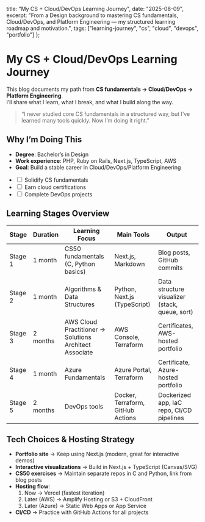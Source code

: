   title: "My CS + Cloud/DevOps Learning Journey",
  date: "2025-08-09",
  excerpt: "From a Design background to mastering CS fundamentals, Cloud/DevOps, and Platform Engineering — my structured learning roadmap and motivation.",
  tags: ["learning-journey", "cs", "cloud", "devops", "portfolio"]
};

# My CS + Cloud/DevOps Learning Journey

This blog documents my path from **CS fundamentals → Cloud/DevOps → Platform Engineering**.  
I’ll share what I learn, what I break, and what I build along the way.

> “I never studied core CS fundamentals in a structured way, but I’ve learned many tools quickly. Now I’m doing it right.”

## Why I’m Doing This

- **Degree**: Bachelor’s in Design
- **Work experience**: PHP, Ruby on Rails, Next.js, TypeScript, AWS
- **Goal**: Build a stable career in Cloud/DevOps/Platform Engineering

<ul className="task-list">
  <li><input type="checkbox" /> Solidify CS fundamentals</li>
  <li><input type="checkbox" /> Earn cloud certifications</li>
  <li><input type="checkbox" /> Complete DevOps projects</li>
</ul>

## Learning Stages Overview

<table>
  <thead>
    <tr>
      <th>Stage</th>
      <th>Duration</th>
      <th>Learning Focus</th>
      <th>Main Tools</th>
      <th>Output</th>
    </tr>
  </thead>
  <tbody>
    <tr>
      <td>Stage 1</td>
      <td>1 month</td>
      <td>CS50 fundamentals (C, Python basics)</td>
      <td>Next.js, Markdown</td>
      <td>Blog posts, GitHub commits</td>
    </tr>
    <tr>
      <td>Stage 2</td>
      <td>1 month</td>
      <td>Algorithms & Data Structures</td>
      <td>Python, Next.js (TypeScript)</td>
      <td>Data structure visualizer (stack, queue, sort)</td>
    </tr>
    <tr>
      <td>Stage 3</td>
      <td>2 months</td>
      <td>AWS Cloud Practitioner → Solutions Architect Associate</td>
      <td>AWS Console, Terraform</td>
      <td>Certificates, AWS-hosted portfolio</td>
    </tr>
    <tr>
      <td>Stage 4</td>
      <td>1 month</td>
      <td>Azure Fundamentals</td>
      <td>Azure Portal, Terraform</td>
      <td>Certificate, Azure-hosted portfolio</td>
    </tr>
    <tr>
      <td>Stage 5</td>
      <td>2 months</td>
      <td>DevOps tools</td>
      <td>Docker, Terraform, GitHub Actions</td>
      <td>Dockerized app, IaC repo, CI/CD pipelines</td>
    </tr>
  </tbody>
</table>

## Tech Choices & Hosting Strategy

- **Portfolio site** → Keep using Next.js (modern, great for interactive demos)
- **Interactive visualizations** → Build in Next.js + TypeScript (Canvas/SVG)
- **CS50 exercises** → Maintain separate repos in C and Python, link from blog posts
- **Hosting flow**:
  1. Now → Vercel (fastest iteration)
  2. Later (AWS) → Amplify Hosting or S3 + CloudFront
  3. Later (Azure) → Static Web Apps or App Service
- **CI/CD** → Practice with GitHub Actions for all projects

